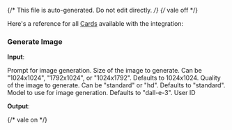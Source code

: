 {/* This file is auto-generated. Do not edit directly. */}
{/* vale off */}

Here's a reference for all [Cards](/learn/reference/cards/) available with the integration:

### Generate Image

**Input**:

<Expandable title="input fields">
  <ResponseField
    name="prompt"
    type="string"
    required
  >
    Prompt for image generation.
  </ResponseField>
  <ResponseField
    name="size"
    type="string"
  >
    Size of the image to generate. Can be "1024x1024", "1792x1024", or "1024x1792". Defaults to 1024x1024.
  </ResponseField>
  <ResponseField
    name="quality"
    type="string"
  >
    Quality of the image to generate. Can be "standard" or "hd". Defaults to "standard".
  </ResponseField>
  <ResponseField
    name="model"
    type="string"
  >
    Model to use for image generation. Defaults to "dall-e-3".
  </ResponseField>
  <ResponseField
    name="user"
    type="string"
  >
    User ID
  </ResponseField>
</Expandable>

**Output**:

<Expandable title="output">
  <ResponseField
    name="url"
    type="string (uri)"
    required
  >
    
  </ResponseField>
  <ResponseField
    name="createdDate"
    type="string"
    required
  >
    
  </ResponseField>
</Expandable>


{/* vale on */}